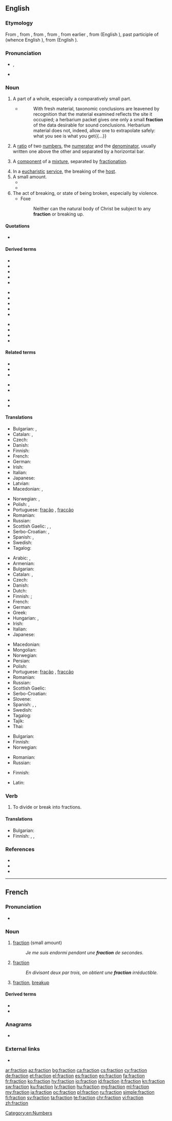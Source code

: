 ==English==

===Etymology===
{{PIE root|en|bʰreg}}
From {{etyl|enm|en}} {{m|enm|fraccioun||a breaking}}, from {{etyl|xno|en}}, from {{etyl|fro|en}}, from {{etyl|ML|en}} {{m|la|fractio||a fragment, portion}}, from earlier {{etyl|la|en}} {{m|la|fractio||a breaking, a breaking into pieces}}, from {{m|la|fractus}} (English {{m|en|fracture}}), past participle of {{m|la|frangere||to break}} (whence English {{m|en|frangible}}), from {{etyl|ine-pro|en}} {{m|ine-pro|*bʰreg-}} (English {{m|en|break}}).

===Pronunciation===
* {{enPR|frăkʹshən}}, {{IPA|/ˈfɹæk.ʃən/|lang=en}}
* {{rhymes|ækʃən|lang=en}}

===Noun===
{{en-noun}}

# A part of a whole, especially a comparatively small part.
#* {{RQ:Schuster Hepaticae V|vii}}
#*: With fresh material, taxonomic conclusions are leavened by recognition that the material examined reflects the site it occupied; a herbarium packet gives one only a small '''fraction''' of the data desirable for sound conclusions. Herbarium material does not, indeed, allow one to extrapolate safely: what you see is what you get{{...}}
# A [[ratio]] of two [[number]]s, the [[numerator]] and the [[denominator]], usually written one above the other and separated by a horizontal bar.<!--[[rational number]] (a rational number can always be expressed as a fraction using integers, but some fractions can even contain irrational numbers, (eg: pi/4, sqrt(2)/2; Also: ⅔/3 )-->
# {{lb|en|chemistry}} A [[component]] of a [[mixture]], separated by [[fractionation]].
# In a [[eucharistic]] [[service]], the breaking of the [[host#Noun_3|host]].
# A small amount.
#* {{quote-book|year=1898|author={{w|Winston Churchill (novelist)|Winston Churchill}}
|title={{w|The Celebrity}}|chapter=2
|passage=I had occasion […] to make a somewhat long business trip to Chicago, and on my return […] I found Farrar awaiting me in the railway station. He smiled his wonted '''fraction''' by way of greeting, […], and finally leading me to his buggy, turned and drove out of town.}}
#* {{quote-journal|date=January 29, 2011|author=Chris Bevan|work=BBC
|title=[http://news.bbc.co.uk/sport2/hi/football/fa_cup/9379079.stm Torquay 0-1 Crawley Town]
|passage=After kick-off was delayed because of crowd congestion, Torquay went closest to scoring in a cagey opening 30 minutes, when Danny Stevens saw a fierce shot from the edge of the area swerve a '''fraction''' wide.}}
# The act of breaking, or state of being broken, especially by violence.
#* Foxe
#*: Neither can the natural body of Christ be subject to any '''fraction''' or breaking up.

====Quotations====
* {{seeCites}}

====Derived terms====
{{rel-top3|Terms derived from ''fraction'' (noun)}}
* {{l|en|common fraction}}
* {{l|en|complex fraction}}
* {{l|en|decimal fraction}}
* {{l|en|Egyptian fraction}}
* {{l|en|field of fractions}}
{{rel-mid3}}
* {{l|en|fractional}}
* {{l|en|improper fraction}}
* {{l|en|ordinal fraction}}
* {{l|en|partial fraction decomposition}}
* {{l|en|partial fraction expansion}}
{{rel-mid3}}
* {{l|en|proper fraction}}
* {{l|en|simple fraction}}
* {{l|en|unit fraction}}
* {{l|en|vulgar fraction}}
{{rel-bottom}}

====Related terms====
{{rel-top3|Terms etymologically related to ''fraction''}}
* {{l|en|fractal}}
* {{l|en|fractious}}
* {{l|en|fracture}}
{{rel-mid3}}
* {{l|en|fragment}}
* {{l|en|fragile}}
{{rel-mid3}}
* {{l|en|frail}}
* {{l|en|frangible}}
{{rel-bottom}}

====Translations====
{{trans-top|part of a whole}}
* Bulgarian: {{t+|bg|част|f|sc=Cyrl}}, {{t+|bg|частица|f|sc=Cyrl}}
* Catalan: {{t+|ca|fracció}}, {{g|f}}
* Czech: {{t+|cs|zlomek|m}}
* Danish: {{t|da|brøkdel|c}}
* Finnish: {{t|fi|murto-osa}} 
* French: {{t+|fr|fraction|f}}
* German: {{t+|de|Bruchteil|m}}
* Irish: {{t|ga|codán|m}}
* Italian: {{t+|it|frazione|f}}
* Japanese: {{t|ja|断片|tr=dan-pen}}
* Latvian: {{t|lv|daļskaitlis|m}}
* Macedonian: {{t|mk|дел|m|tr=del}}, {{t|mk|делче|n|tr=délče}}
{{trans-mid}}
* Norwegian: {{t|no|andel|m}}, {{t+|no|brøkdel|m}}
* Polish: {{t+|pl|ułamek|m}}, {{t+|pl|cząstka|f}}
* Portuguese: {{qualifier|Brazil}} [[fração]] {{g|f}}, {{qualifier|Portugal}} [[fracção]] {{g|f}}
* Romanian: {{t+|ro|fracție}}
* Russian: {{t+|ru|часть|f}}
* Scottish Gaelic: {{t|gd|bìdeag|f}}, {{t|gd|criomag|f}}, {{t|gd|mìr|m}}
* Serbo-Croatian: {{t+|sh|dȉo|m}}, {{t+|sh|òdsječak|m}}
* Spanish: {{t+|es|fracción}}, {{g|f}}
* Swedish: {{t|sv|bråkdel|c}}
* Tagalog: {{t|tl|bahagimbilang}}
{{trans-bottom}}

{{trans-top|arithmetic: ratio}}
* Arabic: {{t+|ar|كَسْر|m}}, {{t|ar|كُسُور|m-p}}
* Armenian: {{t+|hy|կոտորակ}}
* Bulgarian: {{t|bg|дроб|f|sc=Cyrl}}
* Catalan: {{t+|ca|fracció}}, {{g|f}}
* Czech: {{t+|cs|zlomek|m}}
* Danish: {{t|da|brøk|c}}
* Dutch: {{t+|nl|breuk|c}}
* Finnish: {{t+|fi|murtoluku}} {{qualifier|ratio of two integers}}; {{t+|fi|suhdeluku}} {{qualifier|ratio of real numbers}}
* French: {{t+|fr|fraction|f}}
* German: {{t+|de|Bruch|m}}
* Greek: {{t+|el|κλάσμα|n}}
* Hungarian: {{t+|hu|tört}}, {{t+|hu|törtszám}}
* Irish: {{t|ga|codán|m}}
* Italian: {{t+|it|frazione|f}}
* Japanese: {{t+|ja|分数|tr=bunsū}}
{{trans-mid}}
* Macedonian: {{t|mk|дропка|f|tr=drópka}}
* Mongolian: {{t|mn|бутархай тоо}}
* Norwegian: {{t+|no|brøk|m}}
* Persian: {{t+|fa|کسر}}
* Polish: {{t+|pl|ułamek|m}}
* Portuguese: {{qualifier|Brazil}} [[fração]] {{g|f}}, {{qualifier|Portugal}} [[fracção]] {{g|f}}
* Romanian: {{t+|ro|fracție|f}}
* Russian: {{t+|ru|дробь|f}}
* Scottish Gaelic: {{t|gd|bloigh|f}}
* Serbo-Croatian: {{t+|sh|rázlomak|m}}
* Slovene: {{t+|sl|ulomek|m}}
* Spanish: {{t+|es|fracción}}, {{g|f}}, {{t+|es|quebrado|m}}
* Swedish: {{t+|sv|bråk|n}}
* Tagalog: {{t|tl|hatimbilang}}
* Tajik: {{t|tg|каср|sc=Cyrl}}
* Thai: {{t+|th|เศษส่วน}}
{{trans-bottom}}

{{trans-top|chemistry: component separated by fractionation}}
* Bulgarian: {{t+|bg|фракция|f|sc=Cyrl}}
* Finnish: {{t+|fi|jae}}
* Norwegian: {{t|no|fraksjon|m}}
{{trans-mid}}
* Romanian: {{t+|ro|fracțiune|f}}
* Russian: {{t+|ru|фра́кция|f}}
{{trans-bottom}}

{{trans-top|eucharistic service: breaking of the host}}
* Finnish: {{t+|fi|murtaminen}}
{{trans-mid}}
{{trans-bottom}}

{{checktrans-top}}
* Latin: {{t-check|la|fractio}}
{{trans-bottom}}

===Verb===
{{en-verb}}

# To divide or break into fractions.

====Translations====
{{trans-top|to divide into fractions}}
* Bulgarian: {{t|bg|фракционирам|sc=Cyrl}}
* Finnish: {{t|fi|fraktioida}}, {{t+|fi|jakaa}}, {{t|fi|pilkkoa}}
{{trans-mid}}
{{trans-bottom}}

===References===
* {{R:Dictionary.com|fraction}}
* {{R:American Heritage 2000|fraction}}
* {{R:WordNet 2003|fraction}}

----

==French==

===Pronunciation===
* {{audio|Fr-fraction.ogg|Audio|lang=fr}}

===Noun===
{{fr-noun|f}}

# [[fraction]] (small amount)
#: ''Je me suis endormi pendant une '''fraction''' de secondes.''
# {{lb|fr|mathematics}} [[fraction]]
#: ''En divisant deux par trois, on obtient une '''fraction''' irréductible.''
# [[fraction]], [[breakup]]

====Derived terms====
* {{l|fr|fractionnaire}}
* {{l|fr|fractionner}}

===Anagrams===
* {{l|fr|fronçait}}

===External links===
* {{R:TLFi}}
 	
[[Category:en:Numbers]]

[[ar:fraction]]
[[az:fraction]]
[[bg:fraction]]
[[ca:fraction]]
[[cs:fraction]]
[[cy:fraction]]
[[de:fraction]]
[[et:fraction]]
[[el:fraction]]
[[es:fraction]]
[[eo:fraction]]
[[fa:fraction]]
[[fr:fraction]]
[[ko:fraction]]
[[hy:fraction]]
[[io:fraction]]
[[id:fraction]]
[[it:fraction]]
[[kn:fraction]]
[[sw:fraction]]
[[ku:fraction]]
[[lv:fraction]]
[[hu:fraction]]
[[mg:fraction]]
[[ml:fraction]]
[[my:fraction]]
[[ja:fraction]]
[[oc:fraction]]
[[pl:fraction]]
[[ru:fraction]]
[[simple:fraction]]
[[fi:fraction]]
[[sv:fraction]]
[[ta:fraction]]
[[te:fraction]]
[[chr:fraction]]
[[vi:fraction]]
[[zh:fraction]]